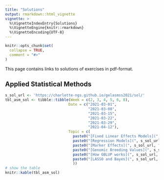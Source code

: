 ```yaml
---
title: "Solutions"
output: rmarkdown::html_vignette
vignette: >
  %\VignetteIndexEntry{Solutions}
  %\VignetteEngine{knitr::rmarkdown}
  %\VignetteEncoding{UTF-8}
---
```


```r
knitr::opts_chunk$set(
  collapse = TRUE,
  comment = "#>"
)
```

This page contains links to solutions of exercises in pdf-format.

## Applied Statistical Methods

```r
s_sol_url <- 'https://charlotte-ngs.github.io/gelasmss2021/sol/'
tbl_asm_sol <- tibble::tibble(Week = c(2, 3, 4, 5, 6, 8),
                             Date = c("2021-03-01",
                                      "2021-03-08",
                                      "2021-03-15",
                                      "2021-03-22",
                                      "2021-03-29",
                                      "2021-04-12"),
                             Topic = c(
                               paste0("[Fixed Linear Effects Models](", s_sol_url, "asm-w02-sol01.pdf)", collapse = ''),
                               paste0("[Regression Models](", s_sol_url, "asm_ex02_sol.pdf)", collapse = ''),
                               paste0("[Marker Effects](", s_sol_url, "asm_ex03_sol.pdf)", collapse = ''),
                               paste0("[Genomic Breeding Values](", s_sol_url, "asm_ex04_sol.pdf)", collapse = ''),
                               paste0("[How GBLUP works](", s_sol_url, "asm_ex05_sol.pdf)", collapse = ''),
                               paste0("[LASSO and Bayes](", s_sol_url, "asm_ex06_sol.pdf)", collapse = "")
                               ))
# show the table
knitr::kable(tbl_asm_sol)                             
```

